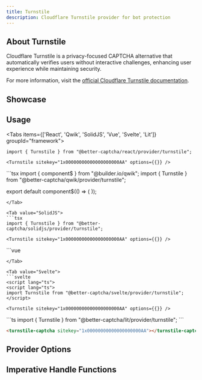 ```yaml
---
title: Turnstile
description: Cloudflare Turnstile provider for bot protection
---
```



## About Turnstile

Cloudflare Turnstile is a privacy-focused CAPTCHA alternative that automatically verifies users without interactive challenges, enhancing user experience while maintaining security.

For more information, visit the [official Cloudflare Turnstile documentation](https://www.cloudflare.com/application-services/products/turnstile/).

## Showcase
<TurnstilePlayground />

## Usage

<Tabs items={['React', 'Qwik', 'SolidJS', 'Vue', 'Svelte', 'Lit']} groupId="framework">
  <Tab value="React">
  ```tsx
  import { Turnstile } from "@better-captcha/react/provider/turnstile";

  <Turnstile sitekey="1x00000000000000000000AA" options={{}} />
  ```
  </Tab>
  
  <Tab value="Qwik">
  ```tsx
  import { component$ } from "@builder.io/qwik";
  import { Turnstile } from "@better-captcha/qwik/provider/turnstile";

  export default component$(() => (
    <Turnstile sitekey="1x00000000000000000000AA" options={{}} />
  ));
  ```
  </Tab>
  
  <Tab value="SolidJS">
  ```tsx
  import { Turnstile } from "@better-captcha/solidjs/provider/turnstile";

  <Turnstile sitekey="1x00000000000000000000AA" options={{}} />
  ```
  </Tab>

  <Tab value="Vue">
  ```vue
	<template>
    <Turnstile
      sitekey="1x00000000000000000000AA"
      :options="{ theme: 'dark' }"
    />
  </template>

  <script setup lang="ts">
  import { Turnstile } from "@better-captcha/vue/provider/turnstile";
  </script>
  ```
  </Tab>

  <Tab value="Svelte">
  ```svelte
  <script lang="ts">
  <script lang="ts">
  import Turnstile from "@better-captcha/svelte/provider/turnstile";
  </script>

  <Turnstile sitekey="1x00000000000000000000AA" options={{}} />
  ```
  </Tab>

  <Tab value="Lit">
  ```ts
  import { Turnstile } from "@better-captcha/lit/provider/turnstile";
  ```

  ```html
  <turnstile-captcha sitekey="1x00000000000000000000AA"></turnstile-captcha>
  ```
  </Tab>
</Tabs>

## Provider Options
<AutoTypeTable path="../../packages/core/src/providers/turnstile/index.ts" name="RenderParameters" />

## Imperative Handle Functions
<AutoTypeTable path="../../packages/core/src/providers/turnstile/provider.ts" name="TurnstileHandle" />
